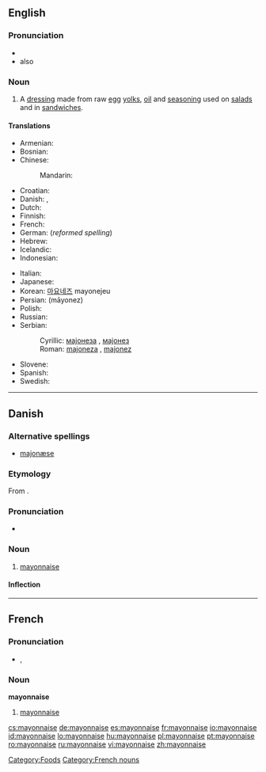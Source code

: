 {{wikipedia}}
{{also|Mayonnaise}}
==English==

===Pronunciation===
* {{IPA|/ˈmeɪəneɪz/|/meɪəˈneɪz/}}
*also {{a|GenAm}} {{IPA|/ˈmæneɪz/}}
*: {{rhymes|eɪz}}

===Noun===
{{en-noun|-}}

# A [[dressing]] made from raw [[egg]] [[yolks]], [[oil]] and [[seasoning]] used on [[salad]]s and in [[sandwich]]es.

====Translations====
{{trans-top|a dressing made from raw egg yolks and oil}}
* Armenian: {{t-|hy|մայոնեզ|tr=mayonez|sc=Armn|xs=Armenian}}
* Bosnian: {{t|bs|majoneza|f}}
* Chinese:
*: Mandarin: {{t|cmn|美乃滋|tr=měi nǎi zī|sc=Hani|xs=Mandarin}}
* Croatian: {{t|hr|majoneza|f}}
* Danish: {{t-|da|mayonnaise|c}}, {{t-|da|majonæse|c}}
* Dutch: {{t|nl|mayonaise|m}}
* Finnish: {{t+|fi|majoneesi}}
* French: {{t+|fr|mayonnaise|f}}
* German: {{t+|de|Majonäse|f}} (''reformed spelling'')
* Hebrew: {{t|he|מיונז|sc=Hebr}}
* Icelandic: {{t|is|majónes|n}}
* Indonesian: {{t|id|mayones|xs=Indonesian}}
{{trans-mid}}
* Italian: {{t+|it|maionese|f}}
* Japanese: {{t+|ja|マヨネーズ|tr=mayonēzu|sc=Jpan}}
* Korean: [[마요네즈]] mayonejeu
* Persian: {{fa-Arab|[[مایونز]]}} (māyonez)
* Polish: {{t+|pl|majonez}}
* Russian: {{t|ru|майонез|tr=mayonéz|sc=Cyrl}}
* Serbian:
*: Cyrillic: [[мајонеза]] {{f}}, [[мајонез]] {{m}}
*: Roman: [[majoneza]] {{f}}, [[majonez]] {{m}}
* Slovene: {{t|sl|majoneza|f}}
* Spanish: {{t+|es|mayonesa|f}}
* Swedish: {{t|sv|majonnäs}}
{{trans-bottom}}

----

==Danish==
{{wikipedia|lang=da|mul=Majonæsekrigen}}

===Alternative spellings===
* [[majonæse]]

===Etymology===

From {{etyl|fr|da}} {{term|mayonnaise|lang=fr}}.

===Pronunciation===
* {{IPA|/majonɛːsə/|[mɑjoˈnɛːsə]|lang=da}}

===Noun===
{{da-noun|n|r}}

# [[mayonnaise#English|mayonnaise]]

====Inflection====
{{da-noun-infl|n|r}}

----

==French==

===Pronunciation===
* {{IPA|lang=fr|/ma.jɔ.nɛz/}}, {{SAMPA|lang=fr|/ma.jO.nEz/}}

===Noun===
'''mayonnaise''' {{f}}

# [[#English|mayonnaise]]

[[Category:Foods]]
[[Category:French nouns]]

[[cs:mayonnaise]]
[[de:mayonnaise]]
[[es:mayonnaise]]
[[fr:mayonnaise]]
[[io:mayonnaise]]
[[id:mayonnaise]]
[[lo:mayonnaise]]
[[hu:mayonnaise]]
[[pl:mayonnaise]]
[[pt:mayonnaise]]
[[ro:mayonnaise]]
[[ru:mayonnaise]]
[[vi:mayonnaise]]
[[zh:mayonnaise]]
